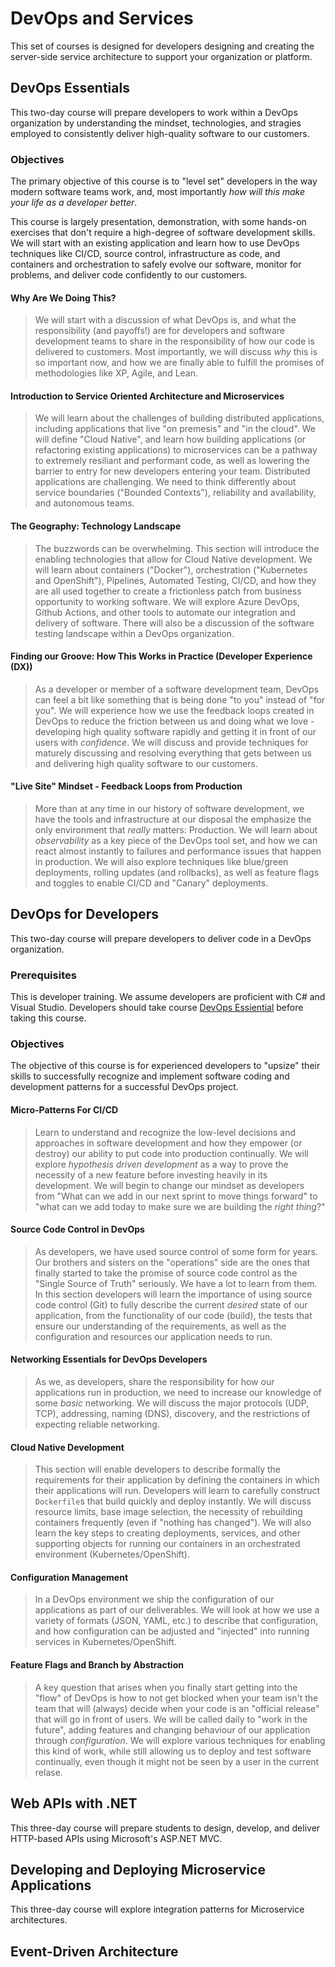 # DevOps and Services

This set of courses is designed for developers designing and creating the server-side service architecture to support your organization or platform.

## DevOps Essentials

This two-day course will prepare developers to work within a DevOps organization by understanding the mindset, technologies, and stragies employed to consistently deliver high-quality software to our customers.

### Objectives

The primary objective of this course is to "level set" developers in the way modern software teams work, and, most importantly _how will this make your life as a developer better_.

This course is largely presentation, demonstration, with some hands-on exercises that don't require a high-degree of software development skills. We will start with an existing application and learn how to use DevOps techniques like CI/CD, source control, infrastructure as code, and containers and orchestration to safely evolve our software, monitor for problems, and deliver code confidently to our customers.

#### Why Are We Doing This?

> We will start with a discussion of what DevOps is, and what the responsibility (and payoffs!) are for developers and software development teams to share in the responsibility of how our code is delivered to customers. Most importantly, we will discuss _why_ this is so important now, and how we are finally able to fulfill the promises of methodologies like XP, Agile, and Lean.

#### Introduction to Service Oriented Architecture and Microservices

> We will learn about the challenges of building distributed applications, including applications that live "on premesis" and "in the cloud". We will define "Cloud Native", and learn how building applications (or refactoring existing applications) to microservices can be a pathway to extremely resiliant and performant code, as well as lowering the barrier to entry for new developers entering your team. Distributed applications are challenging. We need to think differently about service boundaries ("Bounded Contexts"), reliability and availability, and autonomous teams.

#### The Geography: Technology Landscape

> The buzzwords can be overwhelming. This section will introduce the enabling technologies that allow for Cloud Native development. We will learn about containers ("Docker"), orchestration ("Kubernetes and OpenShift"), Pipelines, Automated Testing, CI/CD, and how they are all used together to create a frictionless patch from business opportunity to working software. We will explore Azure DevOps, Github Actions, and other tools to automate our integration and delivery of software. There will also be a discussion of the software testing landscape within a DevOps organization.

#### Finding our Groove: How This Works in Practice (Developer Experience (DX))

> As a developer or member of a software development team, DevOps can feel a bit like something that is being done "to you" instead of "for you". We will experience how we use the feedback loops created in DevOps to reduce the friction between us and doing what we love - developing high quality software rapidly and getting it in front of our users with _confidence_. We will discuss and provide techniques for maturely discussing and resolving everything that gets between us and delivering high quality software to our customers.

#### "Live Site" Mindset - Feedback Loops from Production

> More than at any time in our history of software development, we have the tools and infrastructure at our disposal the emphasize the only environment that _really_ matters: Production. We will learn about _observability_ as a key piece of the DevOps tool set, and how we can react almost instantly to failures and performance issues that happen in production. We will also explore techniques like blue/green deployments, rolling updates (and rollbacks), as well as feature flags and toggles to enable CI/CD and "Canary" deployments.

## DevOps for Developers

This two-day course will prepare developers to deliver code in a DevOps organization.

### Prerequisites

This is developer training. We assume developers are proficient with C# and Visual Studio. Developers should take course [DevOps Essiential](#devops-essentials) before taking this course.

### Objectives

The objective of this course is for experienced developers to "upsize" their skills to successfully recognize and implement software coding and development patterns for a successful DevOps project.

#### Micro-Patterns For CI/CD

> Learn to understand and recognize the low-level decisions and approaches in software development and how they empower (or destroy) our ability to put code into production continually. We will explore _hypothesis driven development_ as a way to prove the necessity of a new feature before investing heavily in its development. We will begin to change our mindset as developers from "What can we add in our next sprint to move things forward" to "what can we add today to make sure we are building the _right thing_?"

#### Source Code Control in DevOps

> As developers, we have used source control of some form for years. Our brothers and sisters on the "operations" side are the ones that finally started to take the promise of source code control as the "Single Source of Truth" seriously. We have a lot to learn from them. In this section developers will learn the importance of using source code control (Git) to fully describe the current _desired_ state of our application, from the functionality of our code (build), the tests that ensure our understanding of the requirements, as well as the configuration and resources our application needs to run.

#### Networking Essentials for DevOps Developers

> As we, as developers, share the responsibility for how our applications run in production, we need to increase our knowledge of some _basic_ networking. We will discuss the major protocols (UDP, TCP), addressing, naming (DNS), discovery, and the restrictions of expecting reliable networking.

#### Cloud Native Development

> This section will enable developers to describe formally the requirements for their application by defining the containers in which their applications will run. Developers will learn to carefully construct `Dockerfile`s that build quickly and deploy instantly. We will discuss resource limits, base image selection, the necessity of rebuilding containers frequently (even if "nothing has changed"). We will also learn the key steps to creating deployments, services, and other supporting objects for running our containers in an orchestrated environment (Kubernetes/OpenShift).

#### Configuration Management

> In a DevOps environment we ship the configuration of our applications as part of our deliverables. We will look at how we use a variety of formats (JSON, YAML, etc.) to describe that configuration, and how configuration can be adjusted and "injected" into running services in Kubernetes/OpenShift.

#### Feature Flags and Branch by Abstraction

> A key question that arises when you finally start getting into the "flow" of DevOps is how to not get blocked when your team isn't the team that will (always) decide when your code is an "official release" that will go in front of users. We will be called daily to "work in the future", adding features and changing behaviour of our application through _configuration_. We will explore various techniques for enabling this kind of work, while still allowing us to deploy and test software continually, even though it might not be seen by a user in the current relase.

## Web APIs with .NET

This three-day course will prepare students to design, develop, and deliver HTTP-based APIs using Microsoft's ASP.NET MVC.

## Developing and Deploying Microservice Applications

This three-day course will explore integration patterns for Microservice architectures.

## Event-Driven Architecture
